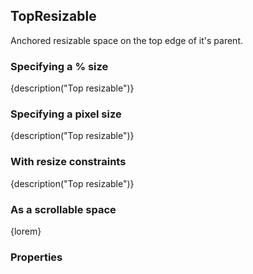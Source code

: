 
<CommonHeader />

<Meta title="Components/TopResizable" component={TopResizable} />

## TopResizable

Anchored resizable space on the top edge of it's parent.

### Specifying a % size

<Canvas>
	<Story name="Default (%)">
		<ViewPort>
			<TopResizable style={green} size="50%" trackSize={true} onResizeStart={action('onResizeStart')} onResizeEnd={action('onResizeEnd')}>
				{description("Top resizable")}
			</TopResizable>
		</ViewPort>
	</Story>
</Canvas>

### Specifying a pixel size

<Canvas>
	<Story name="Default (px)">
		<ViewPort>
			<TopResizable style={green} size={300} trackSize={true} onResizeStart={action('onResizeStart')} onResizeEnd={action('onResizeEnd')}>
				{description("Top resizable")}
			</TopResizable>
		</ViewPort>
	</Story>
</Canvas>

### With resize constraints

<Canvas>
	<Story name="With resize constraints">
		<ViewPort>
			<TopResizable style={green} size={300} trackSize={true} minimumSize={150} maximumSize={450} onResizeStart={action('onResizeStart')} onResizeEnd={action('onResizeEnd')}>
				{description("Top resizable")}
			</TopResizable>
		</ViewPort>
	</Story>
</Canvas>

### As a scrollable space

<Canvas>
	<Story name="Scrollable">
		<ViewPort>
			<TopResizable style={green} size={300} scrollable={true} onResizeStart={action('onResizeStart')} onResizeEnd={action('onResizeEnd')}>
				{lorem}
			</TopResizable>
		</ViewPort>
	</Story>
</Canvas>

### Properties

<Story name="Properties">
	<PropsTable>
		<ResizableProps />
		<AnchoredProps />
		<StandardProps />
	</PropsTable>
</Story>
